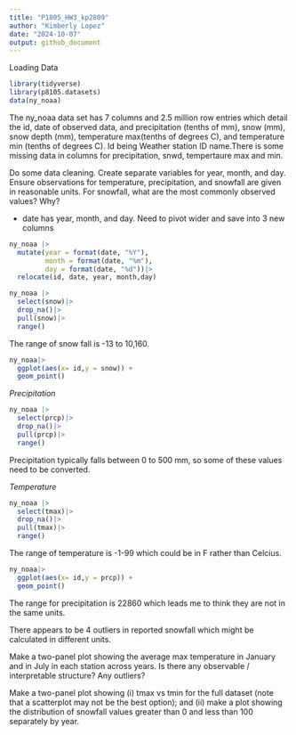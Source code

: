 ```yaml
---
title: "P1805_HW3_kp2809"
author: "Kimberly Lopez"
date: "2024-10-07"
output: github_document
---
```

Loading Data 
```r
library(tidyverse)
library(p8105.datasets)
data(ny_noaa)

```

The ny_noaa data set has 7 columns and 2.5 million row entries which detail the id, date of observed data, and precipitation (tenths of mm), snow (mm), snow depth (mm), temperature max(tenths of degrees C), and temperature min (tenths of degrees C). Id being Weather station ID name.There is some missing data in columns for precipitation, snwd, tempertaure max and min. 


Do some data cleaning. Create separate variables for year, month, and day. Ensure observations for temperature, precipitation, and snowfall are given in reasonable units. For snowfall, what are the most commonly observed values? Why?

- date has year, month, and day. Need to pivot wider and save into 3 new columns 

```r
ny_noaa |> 
  mutate(year = format(date, "%Y"),
         month = format(date, "%m"),
         day = format(date, "%d"))|> 
  relocate(id, date, year, month,day)

```
```r
ny_noaa |> 
  select(snow)|>
  drop_na()|>
  pull(snow)|> 
  range()
```
The range of snow fall is -13 to 10,160. 

```r
ny_noaa|>
  ggplot(aes(x= id,y = snow)) + 
  geom_point()
```
*Precipitation * 
```r
ny_noaa |> 
  select(prcp)|>
  drop_na()|> 
  pull(prcp)|>
  range()
```
Precipitation typically falls between 0 to 500 mm, so some of these values need to be converted. 

*Temperature* 
```r
ny_noaa |> 
  select(tmax)|>
  drop_na()|> 
  pull(tmax)|>
  range()

```
The range of temperature is -1-99 which could be in F rather than Celcius. 

```r
ny_noaa|>
  ggplot(aes(x= id,y = prcp)) + 
  geom_point()
```

The range for precipitation is 22860 which leads me to think they are not in the same units. 


There appears to be 4 outliers in reported snowfall which might be calculated in different units. 

Make a two-panel plot showing the average max temperature in January and in July in each station across years. Is there any observable / interpretable structure? Any outliers?

Make a two-panel plot showing (i) tmax vs tmin for the full dataset (note that a scatterplot may not be the best option); and (ii) make a plot showing the distribution of snowfall values greater than 0 and less than 100 separately by year.
